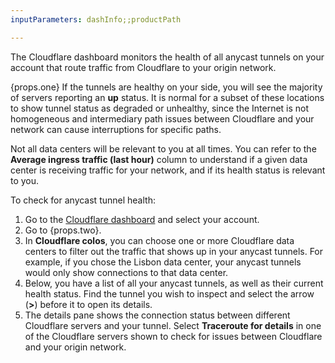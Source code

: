 ```yaml
---
inputParameters: dashInfo;;productPath

---
```



The Cloudflare dashboard monitors the health of all <GlossaryTooltip term="anycast">anycast</GlossaryTooltip> tunnels on your account that route traffic from Cloudflare to your origin network.

{props.one} If the tunnels are healthy on your side, you will see the majority of servers reporting an **up** status. It is normal for a subset of these locations to show tunnel status as degraded or unhealthy, since the Internet is not homogeneous and intermediary path issues between Cloudflare and your network can cause interruptions for specific paths.

Not all data centers will be relevant to you at all times. You can refer to the **Average ingress traffic (last hour)** column to understand if a given data center is receiving traffic for your network, and if its health status is relevant to you.

To check for anycast tunnel health:

1. Go to the [Cloudflare dashboard](https://dash.cloudflare.com/login) and select your account.
2. Go to {props.two}.
3. In **Cloudflare colos**, you can choose one or more Cloudflare data centers to filter out the traffic that shows up in your anycast tunnels. For example, if you chose the Lisbon data center, your anycast tunnels would only show connections to that data center.
4. Below, you have a list of all your anycast tunnels, as well as their current health status. Find the tunnel you wish to inspect and select the arrow (**>**) before it to open its details.
5. The details pane shows the connection status between different Cloudflare servers and your tunnel. Select **Traceroute for details** in one of the Cloudflare servers shown to check for issues between Cloudflare and your origin network.
